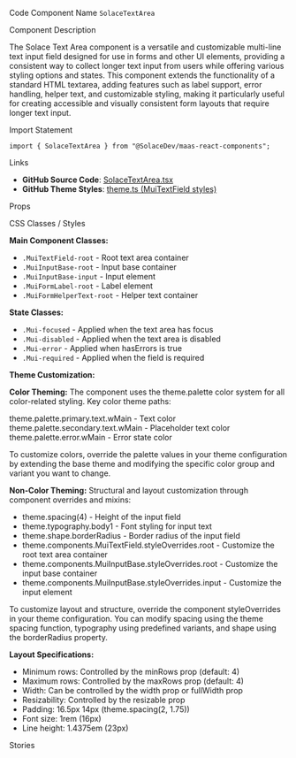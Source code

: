 
<Meta of={SolaceTextAreaStories} />

<Title>Text Area</Title>

<Description of={SolaceTextAreaStories} />

<Subtitle>Code Component Name</Subtitle>
`SolaceTextArea`

<Subtitle>Component Description</Subtitle>

The Solace Text Area component is a versatile and customizable multi-line text input field designed for use in forms and other UI elements, providing a consistent way to collect longer text input from users while offering various styling options and states. This component extends the functionality of a standard HTML textarea, adding features such as label support, error handling, helper text, and customizable styling, making it particularly useful for creating accessible and visually consistent form layouts that require longer text input.

<Subtitle>Import Statement</Subtitle>

```tsx
import { SolaceTextArea } from "@SolaceDev/maas-react-components";
```

<Subtitle>Links</Subtitle>

- **GitHub Source Code**: [SolaceTextArea.tsx](https://github.com/SolaceDev/maas-react-components/blob/main/src/components/form/SolaceTextArea.tsx)
- **GitHub Theme Styles**: <a href="https://github.com/SolaceDev/maas-react-components/blob/main/src/resources/theme.ts#:~:text=MuiTextField" target="_blank">theme.ts (MuiTextField styles)</a>

<Subtitle>Props</Subtitle>

<ArgTypes of={SolaceTextAreaStories} />

<Subtitle>CSS Classes / Styles</Subtitle>

**Main Component Classes:**

- `.MuiTextField-root` - Root text area container
- `.MuiInputBase-root` - Input base container
- `.MuiInputBase-input` - Input element
- `.MuiFormLabel-root` - Label element
- `.MuiFormHelperText-root` - Helper text container

**State Classes:**

- `.Mui-focused` - Applied when the text area has focus
- `.Mui-disabled` - Applied when the text area is disabled
- `.Mui-error` - Applied when hasErrors is true
- `.Mui-required` - Applied when the field is required

**Theme Customization:**

**Color Theming:**
The component uses the theme.palette color system for all color-related styling. Key color theme paths:

<div style={{ display: "flex", alignItems: "center", margin: "8px 0" }}>
	<div
		style={{
			width: "16px",
			height: "16px",
			backgroundColor: "#273749",
			border: "1px solid rgba(0,0,0,0.2)",
			borderRadius: "3px",
			marginRight: "8px"
		}}
	></div>
	<span>theme.palette.primary.text.wMain - Text color</span>
</div>
<div style={{ display: "flex", alignItems: "center", margin: "8px 0" }}>
	<div
		style={{
			width: "16px",
			height: "16px",
			backgroundColor: "#647481",
			border: "1px solid rgba(0,0,0,0.2)",
			borderRadius: "3px",
			marginRight: "8px"
		}}
	></div>
	<span>theme.palette.secondary.text.wMain - Placeholder text color</span>
</div>
<div style={{ display: "flex", alignItems: "center", margin: "8px 0" }}>
	<div
		style={{
			width: "16px",
			height: "16px",
			backgroundColor: "#E94C4E",
			border: "1px solid rgba(0,0,0,0.2)",
			borderRadius: "3px",
			marginRight: "8px"
		}}
	></div>
	<span>theme.palette.error.wMain - Error state color</span>
</div>

To customize colors, override the palette values in your theme configuration by extending the base theme and modifying the specific color group and variant you want to change.

**Non-Color Theming:**
Structural and layout customization through component overrides and mixins:

- theme.spacing(4) - Height of the input field
- theme.typography.body1 - Font styling for input text
- theme.shape.borderRadius - Border radius of the input field
- theme.components.MuiTextField.styleOverrides.root - Customize the root text area container
- theme.components.MuiInputBase.styleOverrides.root - Customize the input base container
- theme.components.MuiInputBase.styleOverrides.input - Customize the input element

To customize layout and structure, override the component styleOverrides in your theme configuration. You can modify spacing using the theme spacing function, typography using predefined variants, and shape using the borderRadius property.

**Layout Specifications:**

- Minimum rows: Controlled by the minRows prop (default: 4)
- Maximum rows: Controlled by the maxRows prop (default: 4)
- Width: Can be controlled by the width prop or fullWidth prop
- Resizability: Controlled by the resizable prop
- Padding: 16.5px 14px (theme.spacing(2, 1.75))
- Font size: 1rem (16px)
- Line height: 1.4375em (23px)

<Subtitle>Stories</Subtitle>

<CustomStories />
